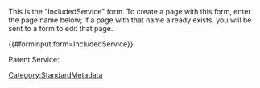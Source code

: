<noinclude>
This is the "IncludedService" form.
To create a page with this form, enter the page name below;
if a page with that name already exists, you will be sent to a form to edit that page.


{{#forminput:form=IncludedService}}

</noinclude><includeonly>
{{{for template|IncludedService|multiple}}}
Parent Service: {{{field|ServiceId|input type=dropdown|cargo table=Service|cargo field=Id|mapping template=ServiceMap}}}

{{{field|Id|unique|default=uuid|hidden}}}

{{Field|Included Service|{{{field|Name}}} }}
{{Field|Short name|{{{field|ShortName}}} }}


{{{end template}}}

{{{standard input|minor edit}}} {{{standard input|watch}}}

{{{standard input|save}}} {{{standard input|cancel}}}
{{HideExpandAll}}
{{FullWidthUtility}}
{{FormCSS}}</includeonly>
<noinclude>[[Category:StandardMetadata]]</noinclude>